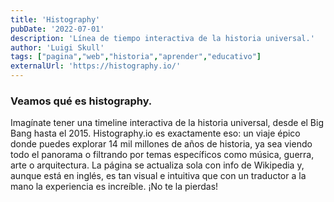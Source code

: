 ```yaml
---
title: 'Histography'
pubDate: '2022-07-01'
description: 'Línea de tiempo interactiva de la historia universal.'
author: 'Luigi Skull'
tags: ["pagina","web","historia","aprender","educativo"]
externalUrl: 'https://histography.io/' 
---
```



### Veamos qué es histography.


Imagínate tener una timeline interactiva de la historia universal, desde el Big Bang hasta el 2015. Histography.io es exactamente eso: un viaje épico donde puedes explorar 14 mil millones de años de historia, ya sea viendo todo el panorama o filtrando por temas específicos como música, guerra, arte o arquitectura. La página se actualiza sola con info de Wikipedia y, aunque está en inglés, es tan visual e intuitiva que con un traductor a la mano la experiencia es increíble. ¡No te la pierdas!
